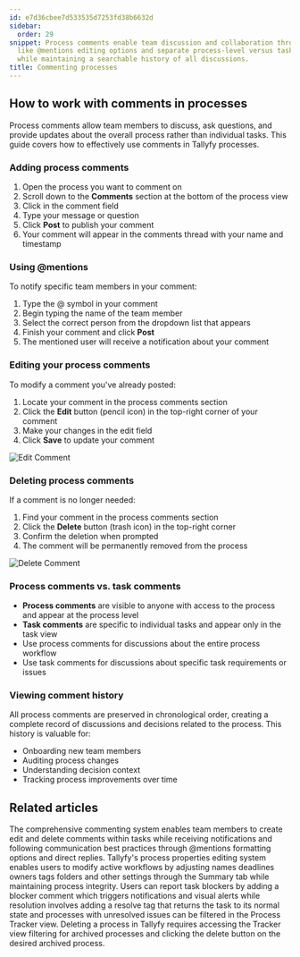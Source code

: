 ```yaml
---
id: e7d36cbee7d533535d7253fd38b6632d
sidebar:
  order: 29
snippet: Process comments enable team discussion and collaboration through features
  like @mentions editing options and separate process-level versus task-specific commenting
  while maintaining a searchable history of all discussions.
title: Commenting processes
---
```


## How to work with comments in processes

Process comments allow team members to discuss, ask questions, and provide updates about the overall process rather than individual tasks. This guide covers how to effectively use comments in Tallyfy processes.

### Adding process comments

1. Open the process you want to comment on
2. Scroll down to the **Comments** section at the bottom of the process view
3. Click in the comment field
4. Type your message or question
5. Click **Post** to publish your comment
6. Your comment will appear in the comments thread with your name and timestamp

### Using @mentions

To notify specific team members in your comment:

1. Type the @ symbol in your comment
2. Begin typing the name of the team member
3. Select the correct person from the dropdown list that appears
4. Finish your comment and click **Post**
5. The mentioned user will receive a notification about your comment

### Editing your process comments

To modify a comment you've already posted:

1. Locate your comment in the process comments section
2. Click the **Edit** button (pencil icon) in the top-right corner of your comment
3. Make your changes in the edit field
4. Click **Save** to update your comment

![Edit Comment](https://screenshots.tallyfy.com/tallyfy%2Fpro%2Fdesktop-light-edit-comment.png)

### Deleting process comments

If a comment is no longer needed:

1. Find your comment in the process comments section
2. Click the **Delete** button (trash icon) in the top-right corner
3. Confirm the deletion when prompted
4. The comment will be permanently removed from the process

![Delete Comment](https://screenshots.tallyfy.com/tallyfy%2Fpro%2Fdesktop-light-delete-comment.png)

### Process comments vs. task comments

- **Process comments** are visible to anyone with access to the process and appear at the process level
- **Task comments** are specific to individual tasks and appear only in the task view
- Use process comments for discussions about the entire process workflow
- Use task comments for discussions about specific task requirements or issues

### Viewing comment history

All process comments are preserved in chronological order, creating a complete record of discussions and decisions related to the process. This history is valuable for:

- Onboarding new team members
- Auditing process changes
- Understanding decision context
- Tracking process improvements over time


## Related articles
<CardGrid>
<LinkTitleCard header="<b>Tasks > Manage comments</b>" href="/products/pro/tracking-and-tasks/tasks/how-can-i-manage-comments-in-tallyfy/" > The comprehensive commenting system enables team members to create edit and delete comments within tasks while receiving notifications and following communication best practices through @mentions formatting options and direct replies. </LinkTitleCard>
<LinkTitleCard header="<b>Edit Processes > Edit tasks and process properties</b>" href="/products/pro/tracking-and-tasks/processes/edit-processes/how-can-i-edit-tasks-and-processes-in-tallyfy/" > Tallyfy's process properties editing system enables users to modify active workflows by adjusting names deadlines owners tags folders and other settings through the Summary tab while maintaining process integrity. </LinkTitleCard>
<LinkTitleCard header="<b>Tasks > Report blockers in tasks</b>" href="/products/pro/tracking-and-tasks/tasks/how-to-report-and-resolve-issues-in-tallyfy/" > Users can report task blockers by adding a blocker comment which triggers notifications and visual alerts while resolution involves adding a resolve tag that returns the task to its normal state and processes with unresolved issues can be filtered in the Process Tracker view. </LinkTitleCard>
<LinkTitleCard header="<b>Edit Processes > Delete a process</b>" href="/products/pro/tracking-and-tasks/processes/edit-processes/how-can-i-delete-a-process-in-tallyfy/" > Deleting a process in Tallyfy requires accessing the Tracker view filtering for archived processes and clicking the delete button on the desired archived process. </LinkTitleCard>
</CardGrid>